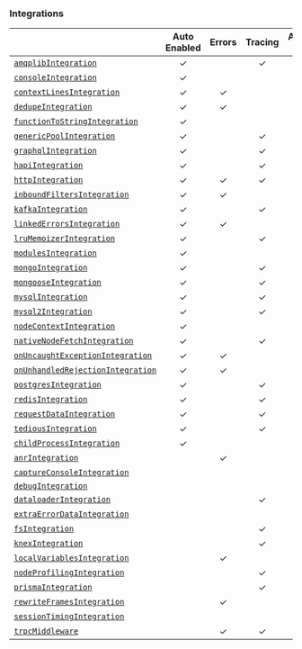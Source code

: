 ### Integrations

|                                                           | **Auto Enabled** | **Errors** | **Tracing** | **Additional Context** |
| --------------------------------------------------------- | :--------------: | :--------: | :---------: | :--------------------: |
| [`amqplibIntegration`](./amqplib)                         |        ✓         |            |      ✓      |                        |
| [`consoleIntegration`](./console)                         |        ✓         |            |             |           ✓            |
| [`contextLinesIntegration`](./contextlines)               |        ✓         |     ✓      |             |                        |
| [`dedupeIntegration`](./dedupe)                           |        ✓         |     ✓      |             |                        |
| [`functionToStringIntegration`](./functiontostring)       |        ✓         |            |             |                        |
| [`genericPoolIntegration`](./genericpool)                 |        ✓         |            |      ✓      |                        |
| [`graphqlIntegration`](./graphql)                         |        ✓         |            |      ✓      |                        |
| [`hapiIntegration`](./hapi)                               |        ✓         |            |      ✓      |                        |
| [`httpIntegration`](./http)                               |        ✓         |     ✓      |      ✓      |           ✓            |
| [`inboundFiltersIntegration`](./inboundfilters)           |        ✓         |     ✓      |             |                        |
| [`kafkaIntegration`](./kafka)                             |        ✓         |            |      ✓      |                        |
| [`linkedErrorsIntegration`](./linkederrors)               |        ✓         |     ✓      |             |                        |
| [`lruMemoizerIntegration`](./lrumemoizer)                 |        ✓         |            |      ✓      |                        |
| [`modulesIntegration`](./modules)                         |        ✓         |            |             |           ✓            |
| [`mongoIntegration`](./mongo)                             |        ✓         |            |      ✓      |                        |
| [`mongooseIntegration`](./mongoose)                       |        ✓         |            |      ✓      |                        |
| [`mysqlIntegration`](./mysql)                             |        ✓         |            |      ✓      |                        |
| [`mysql2Integration`](./mysql2)                           |        ✓         |            |      ✓      |                        |
| [`nodeContextIntegration`](./nodecontext)                 |        ✓         |            |             |           ✓            |
| [`nativeNodeFetchIntegration`](./nodefetch)               |        ✓         |            |      ✓      |           ✓            |
| [`onUncaughtExceptionIntegration`](./onuncaughtexception) |        ✓         |     ✓      |             |                        |
| [`onUnhandledRejectionIntegration`](./unhandledrejection) |        ✓         |     ✓      |             |                        |
| [`postgresIntegration`](./postgres)                       |        ✓         |            |      ✓      |                        |
| [`redisIntegration`](./redis)                             |        ✓         |            |      ✓      |                        |
| [`requestDataIntegration`](./requestdata)                 |        ✓         |            |      ✓      |                        |
| [`tediousIntegration`](./tedious)                         |        ✓         |            |      ✓      |                        |
| [`childProcessIntegration`](./childProcess)               |        ✓         |            |             |           ✓            |
| [`anrIntegration`](./anr)                                 |                  |     ✓      |             |                        |
| [`captureConsoleIntegration`](./captureconsole)           |                  |            |             |           ✓            |
| [`debugIntegration`](./debug)                             |                  |            |             |                        |
| [`dataloaderIntegration`](./dataloader)                   |                  |            |      ✓      |                        |
| [`extraErrorDataIntegration`](./extraerrordata)           |                  |            |             |           ✓            |
| [`fsIntegration`](./fs)                                   |                  |            |      ✓      |                        |
| [`knexIntegration`](./knex)                               |                  |            |      ✓      |                        |
| [`localVariablesIntegration`](./localvariables)           |                  |     ✓      |             |                        |
| [`nodeProfilingIntegration`](./nodeprofiling)             |                  |            |      ✓      |                        |
| [`prismaIntegration`](./prisma)                           |                  |            |      ✓      |                        |
| [`rewriteFramesIntegration`](./rewriteframes)             |                  |     ✓      |             |                        |
| [`sessionTimingIntegration`](./sessiontiming)             |                  |            |             |           ✓            |
| [`trpcMiddleware`](./trpc)                                |                  |     ✓      |      ✓      |           ✓            |
